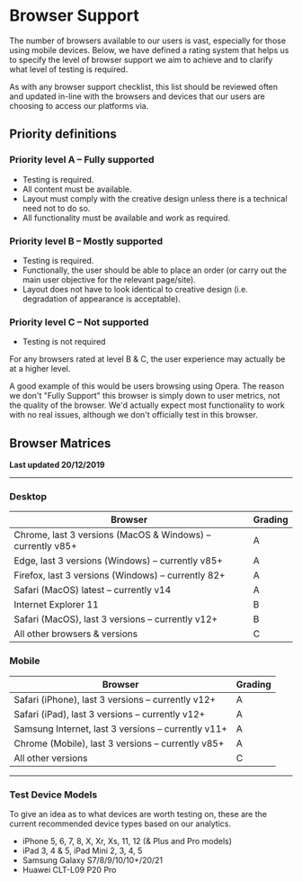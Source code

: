<Meta title="Documentation/Standards/Browser Support"/>

# Browser Support

The number of browsers available to our users is vast, especially for those using mobile devices. Below, we have defined a rating system that helps us to specify the level of browser support we aim to achieve and to clarify what level of testing is required.

As with any browser support checklist, this list should be reviewed often and updated in-line with the browsers and devices that our users are choosing to access our platforms via.

<h2 class="sg-sectionHeading">Priority definitions</h2>

### Priority level A – Fully supported

- Testing is required.
- All content must be available.
- Layout must comply with the creative design unless there is a technical need not to do so.
- All functionality must be available and work as required.


### Priority level B – Mostly supported

- Testing is required.
- Functionally, the user should be able to place an order (or carry out the main user objective for the relevant page/site).
- Layout does not have to look identical to creative design (i.e. degradation of appearance is acceptable).

### Priority level C – Not supported

- Testing is not required

For any browsers rated at level B & C, the user experience may actually be at a higher level.

A good example of this would be users browsing using Opera. The reason we don't "Fully Support" this browser is simply down to user metrics, not the quality of the browser. We'd actually expect most functionality to work with no real issues, although we don't officially test in this browser.

<h2 class="sg-sectionHeading">Browser Matrices</h2>

**Last updated 20/12/2019**

---

### Desktop

<table class="o-table c-matrix not-striped" role="grid">
    <thead>
        <tr role="row">
            <th data-column="0" tabindex="0" scope="col" role="columnheader" aria-disabled="false" unselectable="on"
                aria-sort="none">Browser</th>
            <th data-column="1" tabindex="0" scope="col" role="columnheader" aria-disabled="false" unselectable="on"
                aria-sort="none">Grading</th>
        </tr>
    </thead>
    <tbody aria-live="polite" aria-relevant="all">
        <tr role="row">
            <td>Chrome, last 3 versions (MacOS & Windows) – currently v85+</td>
            <td class="c-matrix-gradeA">A</td>
        </tr>
        <tr role="row">
            <td>Edge, last 3 versions (Windows) – currently v85+</td>
            <td class="c-matrix-gradeA">A</td>
        </tr>
        <tr role="row">
            <td>Firefox, last 3 versions (Windows) – currently 82+</td>
            <td class="c-matrix-gradeA">A</td>
        </tr>
        <tr role="row">
            <td>Safari (MacOS) latest – currently v14</td>
            <td class="c-matrix-gradeA">A</td>
        </tr>
        <tr role="row">
            <td>Internet Explorer 11</td>
            <td class="c-matrix-gradeB">B</td>
        </tr>
        <tr role="row">
            <td>Safari (MacOS), last 3 versions – currently v12+</td>
            <td class="c-matrix-gradeB">B</td>
        </tr>
        <tr role="row">
            <td>All other browsers &amp; versions</td>
            <td class="c-matrix-gradeC">C</td>
        </tr>
    </tbody>
</table>

### Mobile

<table class="o-table c-matrix not-striped" role="grid" resolved="">
    <thead>
        <tr role="row">
            <th data-column="0" tabindex="0" scope="col" role="columnheader" aria-disabled="false" unselectable="on"
                aria-sort="ascending">Browser</th>
            <th data-column="1" tabindex="0" scope="col" role="columnheader" aria-disabled="false" unselectable="on"
                aria-sort="none">Grading</th>
        </tr>
    </thead>
    <tbody aria-live="polite" aria-relevant="all">
        <tr role="row">
            <td>Safari (iPhone), last 3 versions – currently v12+</td>
            <td class="c-matrix-gradeA">A</td>
        </tr>
        <tr role="row">
            <td>Safari (iPad), last 3 versions – currently v12+</td>
            <td class="c-matrix-gradeA">A</td>
        </tr>
        <tr role="row">
            <td>Samsung Internet, last 3 versions – currently v11+</td>
            <td class="c-matrix-gradeA">A</td>
        </tr>
        <tr role="row">
            <td>Chrome (Mobile), last 3 versions – currently v85+</td>
            <td class="c-matrix-gradeA">A</td>
        </tr>
        <tr role="row">
            <td>All other versions</td>
            <td class="c-matrix-gradeC">C</td>
        </tr>
    </tbody>
</table>

---

### Test Device Models

To give an idea as to what devices are worth testing on, these are the current recommended device types based on our analytics.

- iPhone 5, 6, 7, 8, X, Xr, Xs, 11, 12 (& Plus and Pro models)
- iPad 3, 4 & 5, iPad Mini 2, 3, 4, 5
- Samsung Galaxy S7/8/9/10/10+/20/21
- Huawei CLT-L09 P20 Pro

